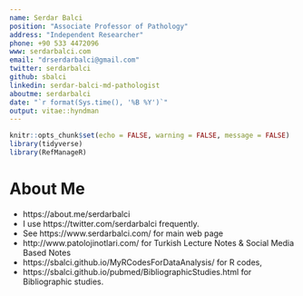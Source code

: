 ```yaml
---
name: Serdar Balci
position: "Associate Professor of Pathology"
address: "Independent Researcher"
phone: +90 533 4472096
www: serdarbalci.com
email: "drserdarbalci@gmail.com"
twitter: serdarbalci
github: sbalci
linkedin: serdar-balci-md-pathologist
aboutme: serdarbalci
date: "`r format(Sys.time(), '%B %Y')`"
output: vitae::hyndman
---
```


```r
knitr::opts_chunk$set(echo = FALSE, warning = FALSE, message = FALSE)
library(tidyverse)
library(RefManageR)
```


# About Me

* https://about.me/serdarbalci
* I use https://twitter.com/serdarbalci frequently.
* See https://www.serdarbalci.com/ for main web page
* http://www.patolojinotlari.com/ for Turkish Lecture Notes & Social Media Based Notes
* https://sbalci.github.io/MyRCodesForDataAnalysis/ for R codes,
* https://sbalci.github.io/pubmed/BibliographicStudies.html for Bibliographic studies.


